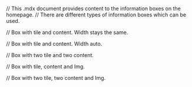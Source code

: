 // This .mdx document provides content to the information boxes on the homepage.
// There are different types of information boxes which can be used.




// Box with tile and content. Width stays the same.





// Box with tile and content. Width auto.





// Box with two tile and two content. 







// Box with tile, content and Img.







// Box with two tile, two content and Img. 




